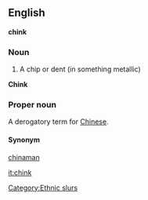 ==English==
'''chink'''
===Noun===
# A chip or dent (in something metallic)
'''Chink'''
===Proper noun===
A derogatory term for [[Chinese]].
====Synonym====
[[chinaman]]

[[Category:Ethnic slurs]]

[[it:chink]]